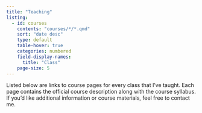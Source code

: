 ---
title: "Teaching"
listing: 
  - id: courses
    contents: "courses/*/*.qmd"
    sort: "date desc"
    type: default
    table-hover: true
    categories: numbered
    field-display-names: 
      title: "Class"
    page-size: 5
---

Listed below are links to course pages for every class that I've taught. Each page contains the official course description along with the course syllabus. If you'd like additional information or course materials, feel free to contact me.

::: {#courses}
:::
